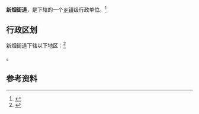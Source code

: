{{中国乡级行政区|41/01/84/003/000}}

'''新烟街道'''，是{{PRC admin/fullname|41/01/84/003/000|3}}下辖的一个[[乡镇|乡镇]]级行政单位。<ref>{{PRC admin/ref sgc|{{PRC admin/parent|41/01/84/003/000}}}}</ref>

== 行政区划 ==

新烟街道下辖以下地区：<ref>{{PRC admin/ref sgc|41/01/84/003/000}}</ref>

{{PRC admin/children|41/01/84/003/000}}。

== 参考资料 ==

{{reflist}}

{{行政区划小作品}}
{{PRC admin/navcat|41/01/84/003/000}}